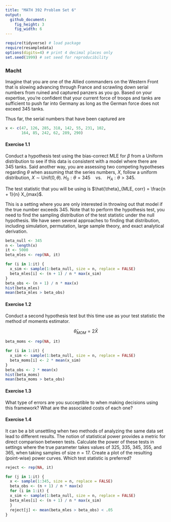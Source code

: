 ```yaml
---
title: "MATH 392 Problem Set 6"
output: 
  github_document:
    fig_height: 3
    fig_width: 6
---
```



```r
require(tidyverse) # load package
require(resampledata)
options(digits=4) # print 4 decimal places only
set.seed(1999) # set seed for reproducibility
```

### Macht

Imagine that you are one of the Allied commanders on the Western Front that is slowing advancing through France and scrawling down serial numbers from ruined and captured panzers as you go. Based on your expertise, you're confident that your current force of troops and tanks are sufficient to push far into Germany as long as the German force does not exceed 345 tanks.

Thus far, the serial numbers that have been captured are

```r
x <- c(47, 126, 285, 318, 142, 55, 231, 102, 
       164, 85, 242, 62, 289, 290)
```


#### Exercise 1.1

Conduct a hypothesis test using the bias-correct MLE for $\beta$ from a Uniform distribution to see if this data is consistent with a model where there are 345 tanks. Said another way, you are assessing two competing hypotheses regarding $\theta$ when assuming that the series numbers, $X$, follow a uniform distribution, $X \sim \textrm{Unif}(0, \theta)$. $H_0: \theta = 345 \quad \textrm{vs}. \quad H_A: \theta > 345$.

The test statistic that you will be using is $\hat{\theta}_{MLE, corr} = \frac{n + 1}{n} X_{max}$.


This is a setting where you are only interested in throwing out that model if the true number exceeds 345. Note that to perform the hypothesis test, you need to find the sampling distribution of the test statistic under the null hypothesis. We have seen several approaches to finding that distribution, including simulation, permutation, large sample theory, and exact analytical derivation.

```r
beta_null <- 345
n <- length(x)
it <- 5000
beta_mles <- rep(NA, it)

for (i in 1:it) {
  x_sim <- sample(1:beta_null, size = n, replace = FALSE)
  beta_mles[i] <- (n + 1) / n * max(x_sim)
}
beta_obs <- (n + 1) / n * max(x)
hist(beta_mles)
mean(beta_mles > beta_obs)
```


#### Exercise 1.2

Conduct a second hypothesis test but this time use as your test statistic the method of moments estimator.

$$
\hat{\theta}_{MOM} = 2 \bar{X}
$$
```r
beta_moms <- rep(NA, it)

for (i in 1:it) {
  x_sim <- sample(1:beta_null, size = n, replace = FALSE)
  beta_moms[i] <- 2 * mean(x_sim)
}
beta_obs <- 2 * mean(x)
hist(beta_moms)
mean(beta_moms > beta_obs)
```


#### Exercise 1.3

What type of errors are you succeptible to when making decisions using this framework? What are the associated costs of each one?


#### Exercise 1.4

It can be a bit unsettling when two methods of analyzing the same data set lead to different results. The notion of statistical power provides a metric for direct comparison between tests. Calculate the power of these tests in settings where the true parameter takes values of 325, 335, 345, 355, and 365, when taking samples of size $n = 17$. Create a plot of the resulting (point-wise) power curves. Which test statistic is preferred?

```r
reject <- rep(NA, it)

for (j in 1:it) {
  x <- sample(1:345, size = n, replace = FALSE)
  beta_obs <- (n + 1) / n * max(x)
  for (i in 1:it) {
  x_sim <- sample(1:beta_null, size = n, replace = FALSE)
  beta_mles[i] <- (n + 1) / n * max(x_sim)
  }
  reject[j] <- mean(beta_mles > beta_obs) < .05
}
```